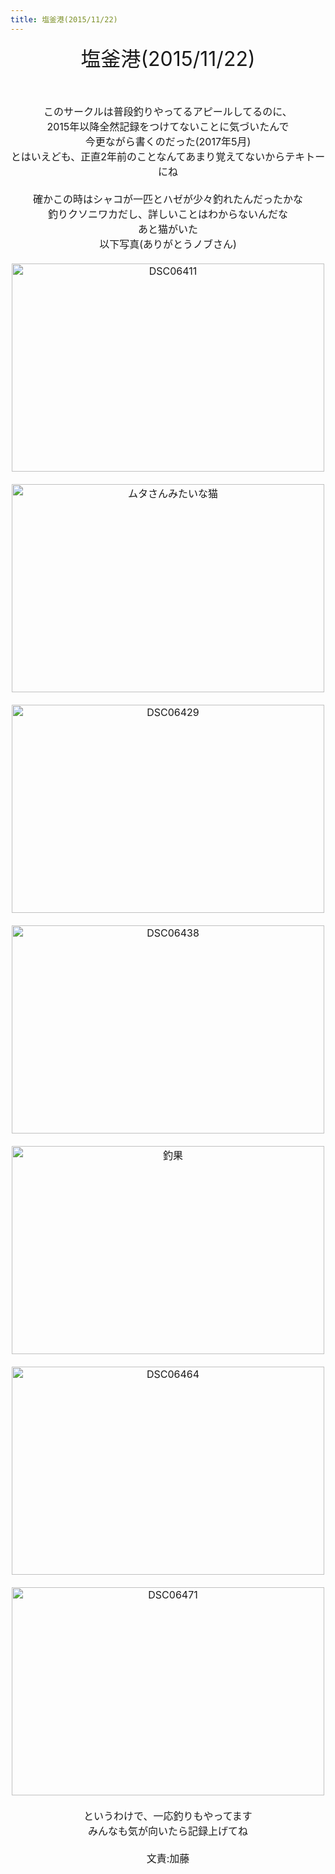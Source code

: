 ```yaml
---
title: 塩釜港(2015/11/22)
---
```


<p style="text-align: center;">
<span style="font-size: 24pt;">
塩釜港(2015/11/22)
</span>
<br/>
<br/>
<br/>
<br/>
<span style="font-size: 12pt;">
このサークルは普段釣りやってるアピールしてるのに、
<br/>
2015年以降全然記録をつけてないことに気づいたんで
<br/>
今更ながら書くのだった(2017年5月)
<br/>
とはいえども、正直2年前のことなんてあまり覚えてないからテキトーにね
<br/>
<br/>
確かこの時はシャコが一匹とハゼが少々釣れたんだったかな
<br/>
釣りクソニワカだし、詳しいことはわからないんだな
<br/>
あと猫がいた
<br/>
以下写真(ありがとうノブさん)
<br/>
<br/>
<a data-flickr-embed="true"  href="https://www.flickr.com/gp/96951391@N03/M0T620" title="DSC06411"><img src="https://c1.staticflickr.com/6/5657/23637822762_6af171ea1a.jpg" width="500" height="333" alt="DSC06411"/></a>
<br/>
<br/>
<a data-flickr-embed="true"  href="https://www.flickr.com/gp/96951391@N03/Xme061" title="ムタさんみたいな猫"><img src="https://c1.staticflickr.com/6/5684/23637789762_8309ff2e9f.jpg" width="500" height="333" alt="ムタさんみたいな猫"/></a>
<br/>
<br/>
<a data-flickr-embed="true"  href="https://www.flickr.com/gp/96951391@N03/V5H5h7" title="DSC06429"><img src="https://c1.staticflickr.com/1/673/23637815612_20e6722ce6.jpg" width="500" height="333" alt="DSC06429"/></a>
<br/>
<br/>
<a data-flickr-embed="true"  href="https://www.flickr.com/gp/96951391@N03/78tgD8" title="DSC06438"><img src="https://c1.staticflickr.com/6/5695/23746295115_cb0403e364.jpg" width="500" height="333" alt="DSC06438"/></a>
<br/>
<br/>
<a data-flickr-embed="true"  href="https://www.flickr.com/gp/96951391@N03/xuGB02" title="釣果"><img src="https://c1.staticflickr.com/6/5657/23378352879_80e79592ae.jpg" width="500" height="333" alt="釣果"/></a>
<br/>
<br/>
<a data-flickr-embed="true"  href="https://www.flickr.com/gp/96951391@N03/FE7967" title="DSC06464"><img src="https://c1.staticflickr.com/6/5699/23450594520_a4ec5fe749.jpg" width="500" height="333" alt="DSC06464"/></a>
<br/>
<br/>
<a data-flickr-embed="true"  href="https://www.flickr.com/gp/96951391@N03/25MA23" title="DSC06471"><img src="https://c1.staticflickr.com/1/692/23118141194_95088b5b05.jpg" width="500" height="333" alt="DSC06471"/></a>
<br/>
<br/>
というわけで、一応釣りもやってます
<br/>
みんなも気が向いたら記録上げてね
<br/>
<br/>
文責:加藤

</span>
</p>
